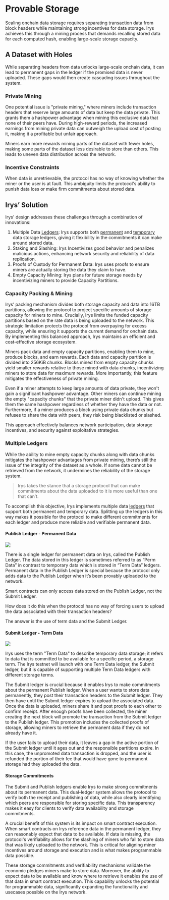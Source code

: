 
# Provable Storage

Scaling onchain data storage requires separating transaction data from block headers while maintaining strong incentives for data storage. Irys achieves this through a mining process that demands recalling stored data for each computed hash, enabling large-scale storage capacity.

## A Dataset with Holes

While separating headers from data unlocks large-scale onchain data, it can lead to permanent gaps in the ledger if the promised data is never uploaded. These gaps would then create cascading issues throughout the system.

### Private Mining

One potential issue is "private mining," where miners include transaction headers that reserve large amounts of data but keep the data private. This grants them a hashpower advantage when mining this exclusive data that none of their peers have. During high-reward periods, the increased earnings from mining private data can outweigh the upload cost of posting it, making it a profitable but unfair approach.

Miners earn more rewards mining parts of the dataset with fewer holes, making some parts of the dataset less desirable to store than others. This leads to uneven data distribution across the network.

### Incentive Constraints

When data is unretrievable, the protocol has no way of knowing whether the miner or the user is at fault. This ambiguity limits the protocol's ability to punish data loss or make firm commitments about stored data.

## Irys’ Solution

Irys' design addresses these challenges through a combination of innovations:

1. Multiple Data [Ledgers](./ledgers): Irys supports both [permanent](./ledgers#permanent-data-publish-ledger) and [temporary](./ledgers#submit-ledger) data storage ledgers, giving it flexibility in the commitments it can make around stored data.
2. Staking and Slashing: Irys Incentivizes good behavior and penalizes malicious actions, enhancing network security and reliability of data replication.
3. Proofs of Custody for Permanent Data: Irys uses proofs to ensure miners are actually storing the data they claim to have.
4. Empty Capacity Mining: Irys plans for future storage needs by incentivizing miners to provide Capacity Partitions.

### Capacity Packing & Mining

Irys’ packing mechanism divides both storage capacity and data into 16TB partitions, allowing the protocol to project specific amounts of storage capacity for miners to mine. Crucially, Irys limits the funded capacity partitions based on the rate data is being uploaded to the network. This strategic limitation protects the protocol from overpaying for excess capacity, while ensuring it supports the current demand for onchain data. By implementing this balanced approach, Irys maintains an efficient and cost-effective storage ecosystem.

Miners pack data and empty capacity partitions, enabling them to mine, produce blocks, and earn rewards. Each data and capacity partition is divided into 256KiB chunks. Blocks mined from empty capacity chunks yield smaller rewards relative to those mined with data chunks, incentivizing miners to store data for maximum rewards. More importantly, this feature mitigates the effectiveness of private mining.

Even if a miner attempts to keep large amounts of data private, they won't gain a significant hashpower advantage. Other miners can continue mining the empty "capacity chunks" that the private miner didn't upload. This gives them the same hashpower regardless of whether they have the data or not. Furthermore, if a miner produces a block using private data chunks but refuses to share the data with peers, they risk being blacklisted or slashed.

This approach effectively balances network participation, data storage incentives, and security against exploitative strategies.

### Multiple Ledgers

While the ability to mine empty capacity chunks along with data chunks mitigates the hashpower advantages from private mining, there’s still the issue of the integrity of the dataset as a whole. If some data cannot be retrieved from the network, it undermines the reliability of the storage system.

> Irys takes the stance that a storage protocol that can make commitments about the data uploaded to it is more useful than one that can’t.

To accomplish this objective, Irys implements multiple data [ledgers](./ledgers) that support both permanent and temporary data. Splitting up the ledgers in this way makes it possible for the protocol to make different commitments for each ledger and produce more reliable and verifiable permanent data.

#### Publish Ledger - Permanent Data

![](/diagrams/protocol/publish-ledger.jpg)

There is a single ledger for permanent data on Irys, called the Publish Ledger. The data stored in this ledger is sometimes referred to as “Perm Data” in contrast to temporary data which is stored in “Term Data” ledgers. Permanent data in the Publish Ledger is special because the protocol only adds data to the Publish Ledger when it’s been provably uploaded to the network.

<Callout type="info" emoji="💡">
	Smart contracts can only access data stored on the Publish Ledger, not the Submit Ledger.
</Callout>

How does it do this when the protocol has no way of forcing users to upload the data associated with their transaction headers?

The answer is the use of term data and the Submit Ledger.

#### Submit Ledger - Term Data

![](/diagrams/protocol/submit-ledger.jpg)

Irys uses the term "Term Data" to describe temporary data storage; it refers to data that is committed to be available for a specific period, a storage term. The Irys testnet will launch with one Term Data ledger, the Submit ledger, but it is capable of supporting multiple Term Data ledgers with different storage terms.

The Submit ledger is crucial because it enables Irys to make commitments about the permanent Publish ledger. When a user wants to store data permanently, they post their transaction headers to the Submit ledger. They then have until the Submit ledger expires to upload the associated data. Once the data is uploaded, miners share it and post proofs to each other to confirm receipt. After enough proofs have been collected, the miner creating the next block will promote the transaction from the Submit ledger to the Publish ledger. This promotion includes the collected proofs of storage, allowing miners to retrieve the permanent data if they do not already have it.

If the user fails to upload their data, it leaves a gap in the active portion of the Submit ledger until it ages out and the responsible partitions expire. In this case, the unpromoted data transaction is dropped, and the user is refunded the portion of their fee that would have gone to permanent storage had they uploaded the data.

#### Storage Commitments

The Submit and Publish ledgers enable Irys to make strong commitments about its permanent data. This dual-ledger system allows the protocol to verify both the receipt and publishing of data, while also clearly identifying which peers are responsible for storing specific data. This transparency makes it easy for clients to verify data availability and storage commitments.

A crucial benefit of this system is its impact on smart contract execution. When smart contracts on Irys reference data in the permanent ledger, they can reasonably expect that data to be available. If data is missing, the protocol's verifiability allows for the slashing of miners who fail to store data that was likely uploaded to the network. This is critical for aligning miner incentives around storage and execution and is what makes programmable data possible.

These storage commitments and verifiability mechanisms validate the economic pledges miners make to store data. Moreover, the ability to expect data to be available and know where to retrieve it enables the use of that data in smart contract execution. This capability unlocks the potential for programmable data, significantly expanding the functionality and usecases possible on the Irys network.
